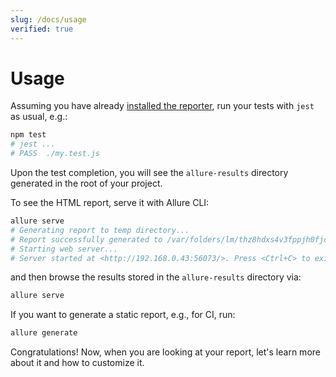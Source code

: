 ```yaml
---
slug: /docs/usage
verified: true
---
```


# Usage

Assuming you have already [installed the reporter][installation], run your tests with `jest` as usual, e.g.:

```bash
npm test
# jest ...
# PASS  ./my.test.js
```

Upon the test completion, you will see the `allure-results` directory generated in the root of your project.

To see the HTML report, serve it with Allure CLI:

```bash
allure serve
# Generating report to temp directory...
# Report successfully generated to /var/folders/lm/thz8hdxs4v3fppjh0fjc2twhfl_3x2/T/14940417964840933584/allure-report
# Starting web server...
# Server started at <http://192.168.0.43:56073/>. Press <Ctrl+C> to exit
```

and then browse the results stored in the `allure-results` directory via:

```bash
allure serve
```

If you want to generate a static report, e.g., for CI, run:

```bash
allure generate
```

Congratulations! Now, when you are looking at your report, let's learn more about it and how to customize it.

[installation]: 01-installation.mdx
